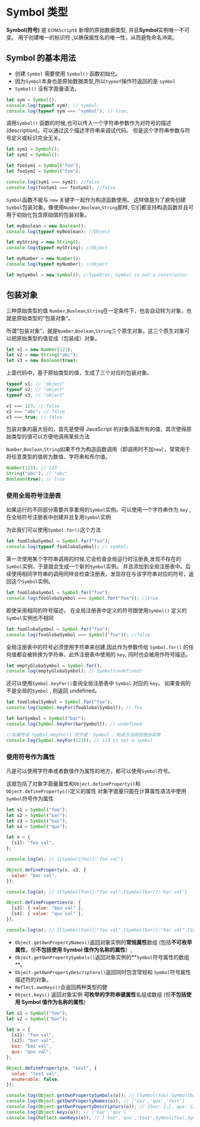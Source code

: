 # Symbol 类型

**Symbol(符号)** 是 `ECMAScript6` 新增的原始数据类型, 并且**Symbol**实例唯一不可变。
用于创建唯一的标识符 ,以确保属性名的唯一性，从而避免命名冲突。

## Symbol 的基本用法

- 创建 `Symbol` 需要使用 `Symbol()` 函数初始化。
- 因为`Symbol`本身也是原始数据类型,所以`typeof`操作符返回的是 `symbol`
- `Symbol()` 没有字面量语法，

```javascript
let sym = Symbol();
console.log(typeof sym); // symbol;
console.log(typeof sym === "symbol"); // true;
```

调用`Symbol()` 函数的时候,也可以传入一个字符串参数作为对符号的描述(description)。可以通过这个描述字符串来调试代码。
但是这个字符串参数与符号定义或标识完全无关。

```javascript
let sym1 = Symbol();
let sym2 = Symbol();

let fooSym1 = Symbol("foo");
let fooSym2 = Symbol("foo");

console.log(sym1 === sym2); //false
console.log(fooSym1 === fooSym2); //false
```

`Symbol`函数不能与 `new` 关键字一起作为构造函数使用。 这样做是为了避免创建`Symbol`包装对象。像使用`Number`,`Boolean`,`String`那样,
它们都支持构造函数并且可用于初始化包含原始值的包装对象。

```javascript
let myBoolean = new Boolean();
console.log(typeof myBoolean); //Object

let myString = new String();
console.log(typeof myString); //Object

let myNumber = new Number();
console.log(typeof myNumber); //Object

let mySymbol = new Symbol(); //TypeEror: Symbol is not a constructor
```

## 包装对象

三种原始类型的值 `Number`,`Boolean`,`String`在一定条件下，也会自动转为对象，也就是原始类型的“包装对象”。

所谓“包装对象”，就是`Number`,`Boolean`,`String`三个原生对象。这三个原生对象可以把原始类型的值变成（包装成）对象。

```javascript
let v1 = new Number(123);
let v2 = new String("abc");
let v3 = new Boolean(true);
```

上面代码中，基于原始类型的值，生成了三个对应的包装对象。

```javascript
typeof v1; // "object"
typeof v2; // "object"
typeof v3; // "object"

v1 === 123; // false
v2 === "abc"; // false
v3 === true; // false
```

包装对象的最大目的，首先是使得 JavaScript 的对象涵盖所有的值，其次使得原始类型的值可以方便地调用某些方法

`Number`,`Boolean`,`String`如果不作为构造函数调用（即调用时不加`new`），常常用于将任意类型的值转为数值、字符串和布尔值。

```javascript
Number(123); // 123
String("abc"); // "abc"
Boolean(true); // true
```

### 使用全局符号注册表

如果运行的不同部分需要共享重用的`Symbol`实例。可以使用一个字符串作为 `key` , 在全局符号注册表中创建并且复用`Symbol`实例

为此我们可以使用`Symbol.for()`这个方法

```javascript
let fooGlobaSymbol = Symbol.for("foo");
console.log(typeof fooGlobaSymbol); // symbol;
```

第一次使用某个字符串调用的时候,它会检查全局运行时注册表,发现不存在的`Symbol`实例，于是就会生成一个新的`Symbol`实例。
并且添加到全局注册表中。后续使用相同字符串的调用同样会检查注册表。发现存在与该字符串对应的符号，返回这个`Symbol`实例。

```javascript
let fooGlobaSymbol = Symbol.for("foo");
console.log(fooGlobaSymbol === Symbol.for("foo")); //true
```

即使采用相同的符号描述， 在全局注册表中定义的符号跟使用`Symbol()` 定义的`Symbol`实例也不相同

```javascript
let fooGlobaSymbol = Symbol.for("foo");
console.log(fooGlobaSymbol === Symbol("foo")); //false
```

全局注册表中的符号必须使用字符串来创建,因此作为参数传给 `Symbol.for()` 的任何值都会被转换为字符串，此外注册表中使用的 `key`,
同时也会被用作符号描述。

```javascript
let emptyGlobaSymbol = Symbol.for();
console.log(emptyGlobaSymbol); // Symbol(undefined)
```

还可以使用`Symbol.keyFor()`查询全局注册表中 `Symbol` 对应的 `key`。
如果查询的不是全局的`Symbol` , 则返回 undefined。

```javascript
let fooGlobalSymbol = Symbol.for("foo");
console.log(Symbol.keyFor(fooGlobalSymbol)); // foo

let barSymbol = Symbol("bar");
console.log(Symbol.keyFor(barSymbol)); // undefined

//如果传给`Symbol.keyFor()`的不是 `Symbol`，则该方法就会抛出异常
console.log(Symbol.keyFor(123)); // 123 is not a symbol
```

### 使用符号作为属性

凡是可以使用字符串或者数值作为属性的地方，都可以使用`Symbol`符号。

这就包括了对象字面量属性和`Object.defineProperty()`和`Object.definePropertys()`定义的属性
对象字面量只能在计算属性语法中使用`Symbol`符号作为属性

```javascript
let s1 = Symbol("foo");
let s2 = Symbol("bar");
let s3 = Symbol("baz");
let s4 = Symbol("qux");

let o = {
  [s1]: "foo val",
};

console.log(o); // {[Symbol(foo)]:"foo val"}

Object.defineProperty(o, s2, {
  value: "bar val",
});

console.log(o); // {[Symbol(foo)]:"foo val",[Symbol(bar)]:"bar val"}

Object.defineProperties(o, {
  [s3]: { value: "baz val" },
  [s4]: { value: "qux val" },
});

console.log(o); // {[Symbol(foo)]:"foo val",[Symbol(bar)]:"bar val",[Symbol(baz)]:"baz val",[Symbol(qux)]:"qux val"}
```

- `Object.getOwnPropertyNames()`返回对象实例的**常规属性**数组 (包括**不可枚举属性**，但**不包括使用 Symbol 值作为名称的属性**）,
- `Object.getOwnPropertySymbols()`返回对象实例的**`Symbol`符号属性的数组**。
- `Object.getOwnPropertyDescriptors()`返回同时包含常规和 `Symbol`符号属性描述符的对象。
- `Reflect.ownKeys()`会返回两种类型的健
- `Object.keys()` 返回对象实例 **可枚举的字符串键属性**名组成数组 (但**不包括使用 Symbol 值作为名称的属性**)

```javascript
let s1 = Symbol("foo");
let s2 = Symbol("bar");

let o = {
  [s1]: "foo val",
  [s2]: "bar val",
  baz: "baz val",
  qux: "qux val",
};

Object.defineProperty(o, "test", {
  value: "test val",
  enumerable: false,
});

console.log(Object.getOwnPropertySymbols(o)); // [Symbol(foo),Symbol(bar)]
console.log(Object.getOwnPropertyNames(o)); // ['baz','qux','test']
console.log(Object.getOwnPropertyDescriptors(o)); // {baz: {…}, qux: {…}, test: {…}, Symbol(foo): {…}, Symbol(bar): {…}}
console.log(Object.keys(o)); // ['baz','qux']
console.log(Reflect.ownKeys(o)); // ['baz','qux','test',Symbol(foo),Symbol(bar)]
```

